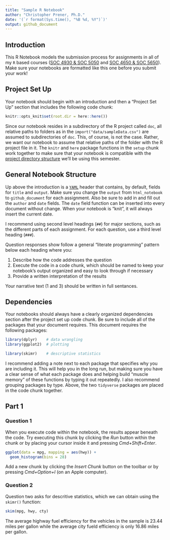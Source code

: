 ```yaml
---
title: "Sample R Notebook"
author: "Christopher Prener, Ph.D."
date: '(`r format(Sys.time(), "%B %d, %Y")`)'
output: github_document
---
```


## Introduction
This R Notebook models the submission process for assignments in all of my `R` based courses ([SOC 4930 & SOC 5050](https://slu-soc5050.github.io) and [SOC 4650 & SOC 5650](https://slu-soc5650.github.io)). Make sure your notebooks are formatted like this one before you submit your work!

## Project Set Up
Your notebook should begin with an introduction and then a "Project Set Up" section that includes the following code chunk:

```r
knitr::opts_knit$set(root.dir = here::here())
```

Since our notebook resides in a subdirectory of the R project called `doc`, all relative paths to folders as in the `import("data/sampleData.csv")` are assumed to subdirectories of `doc`. This, of course, is not the case. Rather, we want our notebook to assume that relative paths of the folder with the R project file in it. The `knitr` and `here` package functions in the `setup` chunk work together to make sure that your notebook is compatible with the [project directory structure](https://chris-prener.github.io/SSDSBook/organizing-projects.html) we'll be using this semester.

## General Notebook Structure
Up above the introduction is a [`YAML`](https://en.wikipedia.org/wiki/YAML) header that contains, by default, fields for `title` and `output`. Make sure you change the `output` from `html_notebook` to `github_document` for each assignment. Also be sure to add in and fill out the `author` and `date` fields. The `date` field function can be inserted into every document without change. When your notebook is "knit", it will always insert the current date. 

I recommend using second level headings (`##`) for major sections, such as the different parts of each assignment. For each question, use a third level heading (`###`).

Question responses show follow a general "literate programming" pattern below each heading where you:

1. Describe how the code addresses the question
2. Execute the code in a code chunk, which should be named to keep your notebook's output organized and easy to look through if necessary
3. Provide a written interpretation of the results

Your narrative text (1 and 3) should be written in full sentances.

## Dependencies
Your notebooks should always have a clearly organized dependencies section after the project set up code chunk. Be sure to include all of the packages that your document requires. This document requires the following packages:

```r
library(dplyr)    # data wrangling
library(ggplot2)  # plotting

library(skimr)    # descriptive statistics
```

I recommend adding a note next to each package that specifies why you are including it. This will help you in the long run, but making sure you have a clear sense of what each package does and helping build "muscle memory" of these functions by typing it out repeatedly. I also recommend grouping packages by type. Above, the two `tidyverse` packages are placed in the code chunk together.

## Part 1
### Question 1
When you execute code within the notebook, the results appear beneath the code. Try executing this chunk by clicking the *Run* button within the chunk or by placing your cursor inside it and pressing *Cmd+Shift+Enter*. 

```r
ggplot(data = mpg, mapping = aes(hwy)) +
  geom_histogram(bins = 28)
```

Add a new chunk by clicking the *Insert Chunk* button on the toolbar or by pressing *Cmd+Option+I* (on an Apple computer).

### Question 2
Question two asks for descritive statistics, which we can obtain using the `skimr()` function:

```r
skim(mpg, hwy, cty)
```

The average highway fuel efficiency for the vehicles in the sample is 23.44 miles per gallon while the average city fueld efficiency is only 16.86 miles per gallon.
